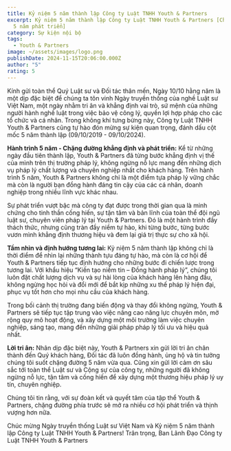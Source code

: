 ```yaml
---
title: Kỷ niệm 5 năm thành lập Công ty Luật TNHH Youth & Partners
excerpt: Kỷ niệm 5 năm thành lập Công ty Luật TNHH Youth & Partners [Chặng đường
  5 năm phát triển]
category: Sự kiện nội bộ
tags:
  - Youth & Partners
image: ~/assets/images/logo.png
publishDate: 2024-11-15T20:06:00.000Z
author: "5"
rating: 5
---
```


<YouTube id="oMpJxJ3JTSE" />

Kính gửi toàn thể Quý Luật sư và Đối tác thân mến,
Ngày 10/10 hằng năm là một dịp đặc biệt để chúng ta tôn vinh Ngày truyền thống của nghề Luật sư Việt Nam, một ngày nhằm tri ân và khẳng định vai trò, sứ mệnh của những người hành nghề luật trong việc bảo vệ công lý, quyền lợi hợp pháp cho các tổ chức và cá nhân. Trong không khí tưng bừng này, Công ty Luật TNHH Youth & Partners cũng tự hào đón mừng sự kiện quan trọng, đánh dấu cột mốc 5 năm thành lập (09/10/2019 - 09/10/2024).

**Hành trình 5 năm - Chặng đường khẳng định và phát triển:**
Kể từ những ngày đầu tiên thành lập, Youth & Partners đã từng bước khẳng định vị thế của mình trên thị trường pháp lý, không ngừng nỗ lực mang đến những dịch vụ pháp lý chất lượng và chuyên nghiệp nhất cho khách hàng. Trên hành trình 5 năm, Youth & Partners không chỉ là một điểm tựa pháp lý vững chắc mà còn là người bạn đồng hành đáng tin cậy của các cá nhân, doanh nghiệp trong nhiều lĩnh vực khác nhau.

Sự phát triển vượt bậc mà công ty đạt được trong thời gian qua là minh chứng cho tinh thần cống hiến, sự tận tâm và bản lĩnh của toàn thể đội ngũ luật sư, chuyên viên pháp lý tại Youth & Partners. Đó là một hành trình đầy thách thức, nhưng cũng tràn đầy niềm tự hào, khi từng bước, từng bước vươn mình khẳng định thương hiệu và đem lại giá trị thực sự cho xã hội.

**Tầm nhìn và định hướng tương lai:**
Kỷ niệm 5 năm thành lập không chỉ là thời điểm để nhìn lại những thành tựu đáng tự hào, mà còn là cơ hội để Youth & Partners tiếp tục định hướng cho những bước đi chiến lược trong tương lai. Với khẩu hiệu “Kiến tạo niềm tin – Đồng hành pháp lý”, chúng tôi luôn đặt chất lượng dịch vụ và sự hài lòng của khách hàng lên hàng đầu, không ngừng học hỏi và đổi mới để bắt kịp những xu thế pháp lý hiện đại, phục vụ tốt hơn cho mọi nhu cầu của khách hàng.

Trong bối cảnh thị trường đang biến động và thay đổi không ngừng, Youth & Partners sẽ tiếp tục tập trung vào việc nâng cao năng lực chuyên môn, mở rộng quy mô hoạt động, và xây dựng một môi trường làm việc chuyên nghiệp, sáng tạo, mang đến những giải pháp pháp lý tối ưu và hiệu quả nhất.

**Lời tri ân:**
Nhân dịp đặc biệt này, Youth & Partners xin gửi lời tri ân chân thành đến Quý khách hàng, Đối tác đã luôn đồng hành, ủng hộ và tin tưởng chúng tôi suốt chặng đường 5 năm vừa qua. Cũng xin gửi lời cảm ơn sâu sắc tới toàn thể Luật sư và Cộng sự của công ty, những người đã không ngừng nỗ lực, tận tâm và cống hiến để xây dựng một thương hiệu pháp lý uy tín, chuyên nghiệp.

Chúng tôi tin rằng, với sự đoàn kết và quyết tâm của tập thể Youth & Partners, chặng đường phía trước sẽ mở ra nhiều cơ hội phát triển và thịnh vượng hơn nữa.

Chúc mừng Ngày truyền thống Luật sư Việt Nam và Kỷ niệm 5 năm thành lập Công ty Luật TNHH Youth & Partners!
Trân trọng,
Ban Lãnh Đạo Công ty Luật TNHH Youth & Partners
